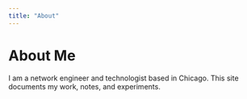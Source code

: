 ```yaml
---
title: "About"
---
```


# About Me

I am a network engineer and technologist based in Chicago.
This site documents my work, notes, and experiments.
